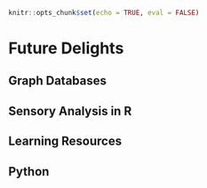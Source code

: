 ```r
knitr::opts_chunk$set(echo = TRUE, eval = FALSE)
```
# Future Delights {#next-steps}

## Graph Databases

## Sensory Analysis in R

## Learning Resources

## Python